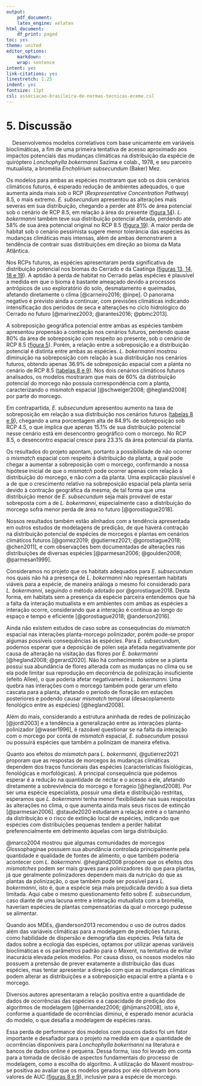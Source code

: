 ```yaml
---
output:
    pdf_document:
    latex_engine: xelatex
html_document:
    df_print: paged
toc: yes
theme: united
editor_options:
    markdown:
    wrap: sentence
intent: yes
link-citations: yes
linestretch: 1.25
indent: yes
fontsize: 11pt
csl: associacao-brasileira-de-normas-tecnicas-eceme.csl
---
```


# 5. Discussão

|     Desenvolvemos modelos correlativos com base unicamente em variáveis bioclimáticas, a fim de uma primeira tentativa de acesso aproximado aos impactos potenciais das mudanças climáticas na distribuição da espécie de quiróptero *Lonchophylla bokermanni* Sazima e colab., 1978, e seu parceiro mutualista, a bromélia *Encholirium subsecundum* (Baker) Mez. 


Os modelos para ambas as espécies mostraram que sob os dois cenários climáticos futuros, é esperado redução de ambientes adequados, o que aumenta ainda mais sob o RCP (*Respresentative Concentration Pathway*) 8.5, o mais extremo. *E. subsecundum* apresentou as alterações mais severas em sua distribuição, chegando a perder até 81% de área potencial sob o cenário de RCP 8.5, em relação à área do presente ([figura 14](#figuras)). *L. bokermanni* também teve sua distribuição potencial afetada, perdendo até 58% de sua área potencial original no RCP 8.5 ([figura 19](#figuras)). A maior perda de habitat sob o cenário pessimista sugere menor tolerância das espécies às mudanças climáticas mais intensas, além de ambas demonstrarem a tendência de contrair suas distribuições em direção ao bioma da Mata Atlântica.


Nos RCPs futuros, as espécies apresentaram perda significativa de distribuição potencial nos biomas do Cerrado e da Caatinga ([figuras 13, 14, 18 e 19](#figuras)). A aptidão à perda de habitat no Cerrado pelas espécies é plausível a medida em que o bioma é bastante ameaçado devido a processos antrópicos de uso exploratório do solo, desmatamento e queimadas, afetando diretamente o clima [@carneiro2016; @inpe]. O panorama negativo é previsto ainda a continuar, com previsões climáticas indicando intensificação dos períodos de seca e alterações no ciclo hidrológico do Cerrado no futuro [@marinez2003; @arantes2016; @pbmc2013]. 


A sobreposição geográfica potencial entre ambas as espécies também apresentou propensão a contração nos cenários futuros, perdendo quase 80% da área de sobreposição com respeito ao presente, sob o cenário de RCP 8.5 ([figura 5](#resultados)). Porém, a relação entre a sobreposição e a distribuição potencial é distinta entre ambas as espécies. *L. bokermanni* mostrou diminuição na sobreposição com relação à sua distribuição nos cenários futuros, obtendo apenas 36.9% de sobreposição espacial com a planta no cenário de RCP 8.5 ([tabelas 8 e 9](#anexos)). Nos dois cenários climáticos futuros analisados, os modelos mostraram que mais de 60% da distribuição potencial do morcego não possuía correspondência com a planta, caracterizando o *mismatch* espacial [@schweiger2008; @hegland2008] por parte do morcego. 


Em contrapartida, *E. subsecundum* apresentou aumento na taxa de sobreposição em relação a sua distribuição nos cenários futuros ([tabelas 8 e 9](#apêndice)), chegando a uma porcentagem alta de 84.9% de sobreposição sob RCP 4.5, o que implica que apenas 15.1% de sua distribuição potencial nesse cenário está em desencontro geográfico com o morcego. No RCP 8.5, o desencontro espacial cresce para 23.3% da área potencial da planta. 


Os resultados do projeto apontam, portanto a possibilidade de não ocorrer o *mismatch* espacial com respeito à distribuição da planta, a qual pode chegar a aumentar a sobreposição com o morcego, confirmando a nossa hipótese inicial de que o *mismatch* pode ocorrer apenas com relação à distribuição do morcego, e não com a da planta. Uma explicação plausível é a de que o crescimento relativo na sobreposição espacial pela planta seria devido à contração geográfica da mesma, de tal forma que uma distribuição menor de *E. subsecundum* seja mais provável de estar sobreposta com a de *L. bokermanni*, especialmente caso a distribuição do morcego sofra menor perda de área no futuro [@gorostiague2018].


Nossos resultados também estão alinhados com a tendência apresentada em outros estudos de modelagens de predição, de que haverá contração na distribuição potencial de espécies de morcegos e plantas em cenários climáticos futuros [@gomez2019; @gutierrez2021; @gorostiague2018; @chen2011], e com observações bem documentadas de alterações nas distribuições de diversas espécies [@parmesan2006; @goulden2008; @parmesan1999].


Consideramos no projeto que os habitats adequados para *E. subsecundum* nos quais não há a presença de *L. bokermanni* não representam habitats viáveis para a espécie, de maneira análoga o mesmo foi considerado para *L. bokermanni*, seguindo o método adotado por @gorostiague2018. Desta forma, em habitats sem a presença da espécie parceira entendemos que há a falta da interação mutualista e em ambientes com ambas as espécies a interação ocorre, considerando que a interação é contínua ao longo do espaço e tempo e eficiente [@gorostiague2018; @anderson2016]. 


Ainda não existem estudos de caso sobre as consequências do *mismatch* espacial nas interações planta-morcego polinizador, porém pode-se propor algumas possíveis consequências às espécies. Para *E. subsecundum*, podemos esperar que a deposição de pólen seja afetada negativamente por causa de alteração na visitação das flores por *E. bokermanni* [@hegland2008; @gerard2020]. Não há conhecimento sobre se a planta possui sua abundância de flores alterada com as mudanças no clima ou se ela pode limitar sua reprodução em decorrência de polinização insuficiente (efeito Allee), o que poderia afetar negativamente *L. bokermanni*. Uma quebra nas interações com o morcego também pode gerar um efeito cascata para a planta, afetando o período de floração em estações posteriores e podendo causar *mismatch* temporal (desacoplamento fenológico entre as espécies) [@hegland2008]. 


Além do mais, considerando a estrutura aninhada de redes de polinização [@jordi2003] e a tendência a generalização entre as interações planta-polinizador [@waser1996], é razoável questionar se na falta da interação com o morcego por conta de *mismatch* espacial, *E. subsecundum* possui ou possuirá espécies que também a polinizam de maneira efetiva.


Quanto aos efeitos do *mismatch* para *L. bokermanni*, @gutierrez2021 proporam que as respostas de morcegos às mudanças climáticas dependem dos traços funcionais das espécies (características fisiológicas, fenológicas e morfológicas). A principal consequência que podemos esperar é a redução na quantidade de néctar e o acesso a ele, afetando diretamente a sobrevivência do morcego e forrageio [@hegland2008]. Por ser uma espécie especialista, possuir uma dieta e distribuição restritas, esperamos que *L. bokermanni* tenha menor flexibilidade nas suas respostas às alterações no clima, o que aumenta ainda mais seus riscos de extinção [@parmesan2006]. @staude2020 estudaram a relação entre a o tamanho da distribuição e o risco de extinção local de espécies, indicando que espécies com distribuições pequenas tendem a perder habitat preferencialmente em detrimento àquelas com larga distribuição.


@marco2004 mostrou que algumas comunidades de morcegos Glossophaginae possuem sua abundância controlada principalmente pela quantidade e qualidade de fontes de alimento, o que também poderia acontecer com *L. bokermanni*. @hegland2008 propõem que os efeitos dos *mismatches* podem ser mais graves para polinizadores do que para plantas, já que geralmente polinizadores dependem mais da nutrição do que as plantas da polinização, o que também pode ser possível para *L. bokermanni*, isto é, que a espécie seja mais prejudicada devido à sua dieta limitada. Aqui cabe o mesmo questionamento feito sobre *E. subsecundum*, caso diante de uma lacuna entre a interação mutualista com a bromélia, haveriam espécies de plantas compensatórias da qual o morcego pudesse se alimentar.


Quando aos MDEs, @anderson2013 recomendou o uso de outros dados além das variáveis climáticas para a modelagem de predições futuras, como habilidade de dispersão e demografia das espécies. Pela falta de dados sobre a ecologia das espécies, optamos por utilizar apenas variáveis bioclimáticas e os parâmetros padrão para o Maxent, na tentativa de evitar inacurácia elevada pelos modelos. Por causa disso, os nossos modelos não possuem a pretensão de prever exatamente a distribuição das duas espécies, mas tentar apresentar a direção com que as mudanças climáticas podem alterar as distribuições e a sobreposição espacial entre a planta e o morcego.  


Diversos autores apresentaram a relação positiva entre a quantidade de dados de ocorrências das espécies e a capacidade de predição dos algoritmos de modelagem [@hernandez2006; @hijmans2008], isto é, conforme a quantidade de ocorrências diminui, é esperado menor acurácia do modelo, o que desafia a modelagem de espécies raras.


Essa perda de performance dos modelos com poucos dados foi um fator importante e desafiador para o projeto na medida em que a quantidade de ocorrências disponíveis para *Lonchophylla bokermanni* na literatura e bancos de dados online é pequena. Dessa forma, isso foi levado em conta para a tomada de decisão de aspectos fundamentais do processo de modelagem, como a escolha do algoritmo. A utilização do Maxent mostrou-se positiva ao avaliar que os modelos gerados por ele obtiveram bons valores de AUC ([figuras 8 e 9](#figuras)), inclusive para a espécie de morcego.





